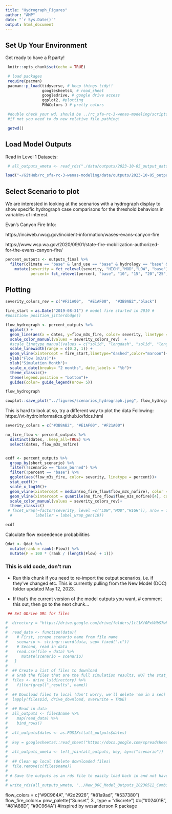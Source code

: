 ```yaml
---
title: "Hydrograph_Figures"
author: "AMP"
date: "`r Sys.Date()`"
output: html_document
---
```


## Set Up Your Environment 

Get ready to have a R party! 

```r
 knitr::opts_chunk$set(echo = TRUE)

 # load packages
 require(pacman)
 pacman::p_load(tidyverse, # keep things tidy!!
                googlesheets4, # read_sheet
                googledrive, # google drive access
                ggplot2, #plotting
                PNWColors ) # pretty colors 

 #double check your wd. should be ../rc_sfa-rc-3-wenas-modeling/scripts
 #if not you need to do new relative file pathing!

 getwd()

```

## Load Model Outputs 

Read in Level 1 Datasets:

```r

 # all_outputs_wmeta <- read_rds("./data/outputs/2023-10-05_output_datset_L1.rda") # no idea why this is giving me a directory error

load("~/GitHub/rc_sfa-rc-3-wenas-modeling/data/outputs/2023-10-05_output_datset_L1.rda")

```

## Select Scenario to plot

We are interested in looking at the  scenarios with a hydrograph display to show specific hydrograph case comparisons for the threshold behaviors in variables of interest.

Evan's Canyon Fire Info: 

https://inciweb.nwcg.gov/incident-information/wases-evans-canyon-fire

https://www.wsp.wa.gov/2020/09/01/state-fire-mobilization-authorized-for-the-evans-canyon-fire/

```r
percent_outputs <- outputs_final %>%
  filter(climate == "base" & land_use == "base" & hydrology == "base" & slope == "base") %>%
    mutate(severity = fct_relevel(severity, "HIGH","MOD","LOW", "base"),
           percent= fct_relevel(percent, "base", "10", "15", "20","25", "30", "40", "45", "50", "60", "75", "90", "100"))
```

## Plotting

```r
severity_colors_rev = c("#F21A00",  "#E1AF00",  "#3B9AB2","black")

fire_start = as.Date("2019-08-31") # model fire started in 2019 # 
#position= position_jitterdodge()

flow_hydrograph <- percent_outputs %>%
  ggplot() +
  geom_line(aes(x = dates, y=flow_m3s_fire, color= severity, linetype = percent), position = "dodge" , alpha = 0.5) +  
  scale_color_manual(values = severity_colors_rev)  +
  #scale_linetype_manual(values = c("solid", "longdash", "solid", "longdash"))+
  scale_linewidth(range = c(0.2, 1)) +
  geom_vline(xintercept = fire_start,linetype="dashed",color="maroon")+
  ylab("Flow (m3/s)")+
  xlab("Simulation Month")+
  scale_x_date(breaks= "2 months", date_labels = "%b")+
  theme_classic()+
  theme(legend.position = "bottom")+
  guides(color= guide_legend(nrow= 5))

flow_hydrograph

cowplot::save_plot("../figures/scenarios_hydrograph.jpeg", flow_hydrograph, base_height = 4, base_width = 8, dpi=600)

```

This is hard to look at so, try a different way to plot the data
Following:
https://vt-hydroinformatics.github.io/fdcs.html

```r
severity_colors = c("#3B9AB2", "#E1AF00", "#F21A00")

no_fire_flow <- percent_outputs %>%
  distinct(dates, .keep_all=TRUE) %>%
  select(dates, flow_m3s_nofire)


ecdf <- percent_outputs %>%
  group_by(short_scenario) %>%
  filter(!scenario == "base_burned") %>%
  filter(!percent == "base") %>%
  ggplot(aes(flow_m3s_fire, color= severity, linetype = percent))+
  stat_ecdf()+
  scale_x_log10()+
  geom_vline(xintercept = median(no_fire_flow$flow_m3s_nofire), color = "black")+
  geom_vline(xintercept = quantile(no_fire_flow$flow_m3s_nofire)[4], color = "black",linetype="dashed") +
  scale_color_manual(values = severity_colors_rev)+
  theme_classic()
 # facet_wrap(~factor(severity, level =c("LOW","MOD","HIGH")), nrow = 1, 
  #          labeller = label_wrap_gen(10))

ecdf
```
Calculate flow exceedence probabilities

```r
Qdat <- Qdat %>%
  mutate(rank = rank(-Flow)) %>%
  mutate(P = 100 * (rank / (length(Flow) + 1)))
```


### This is old code, don't run

- Run this chunk if you need to re-import the output scenarios, i.e. if they've changed etc. This is currently pulling from the New Model (DOC) folder updated May 12, 2023.

- If that's the current version of the model outputs you want, # comment this out, then go to the next chunk...
 
``` r
 ## Set GDrive URL for files

#  directory = "https://drive.google.com/drive/folders/1tl1Kf0PxVHbS7wPL4W071pvS1Af3Ji1i"
# 
#  read_data <- function(data){
#    # First, scrape scenario name from file name
#    scenario <- stringr::word(data, sep= fixed(".c"))
#    # Second, read in data
#    read.csv(file = data) %>%
#      mutate(scenario = scenario)
#   }
# 
#  ## Create a list of files to download
#  # Grab the files that are the full simulation results, NOT the stat_summaries
#  files <- drive_ls(directory) %>%
#    filter(grepl("_results", name))
# 
#  ## Download files to local (don't worry, we'll delete 'em in a sec)
#  lapply(files$id, drive_download, overwrite = TRUE)
# 
#  ## Read in data
#  all_outputs <- files$name %>%
#    map(read_data) %>%
#    bind_rows()
# 
#  all_outputs$dates <- as.POSIXct(all_outputs$dates)
# 
#  key = googlesheets4::read_sheet("https://docs.google.com/spreadsheets/d/1fM_JKnCXQ9uUFaplQ90YwZevvnrnpSp_R26KsN8tHdM/edit#gid=0", sheet = 1)
# 
#  all_outputs_wmeta <- left_join(all_outputs, key, by=c("scenario"))
# 
#  ## Clean up local (delete downloaded files)
#  file.remove(c(files$name))
# 
# # Save the outputs as an rds file to easily load back in and not have to wait 5 minutes to download the datasets from Google Drive.
# 
# write_rds(all_outputs_wmeta, "../New_DOC_Model_Outputs_20230512_Combined_with_Metadata.rds")

```

flow_colors = c("#9C964A", "#2d2926", "#81a9ad", "#537380") 
flow_fire_colors= pnw_palette("Sunset", 3 , type = "discrete")
  #c("#02401B", "#81A88D", "#9C964A") #inspired by wesanderson R package
